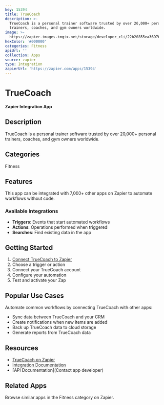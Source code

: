 ```yaml
---
key: 15394
title: TrueCoach
description: >-
  TrueCoach is a personal trainer software trusted by over 20,000+ personal
  trainers, coaches, and gym owners worldwide.
image: >-
  https://zapier-images.imgix.net/storage/developer_cli/22b20855ea36970e8f59d8e68ca28526.png?auto=format%2Ccompress&ixlib=python-3.0.0&q=50
hexColor: '#000000'
categories: Fitness
apiUrl: ''
collection: Apps
source: zapier
type: Integration
zapierUrl: 'https://zapier.com/apps/15394'
---
```

# TrueCoach

**Zapier Integration App**

## Description

TrueCoach is a personal trainer software trusted by over 20,000+ personal trainers, coaches, and gym owners worldwide.

## Categories

Fitness

## Features

This app can be integrated with 7,000+ other apps on Zapier to automate workflows without code.

### Available Integrations

- **Triggers**: Events that start automated workflows
- **Actions**: Operations performed when triggered
- **Searches**: Find existing data in the app

## Getting Started

1. [Connect TrueCoach to Zapier](https://zapier.com/apps/15394)
2. Choose a trigger or action
3. Connect your TrueCoach account
4. Configure your automation
5. Test and activate your Zap

## Popular Use Cases

Automate common workflows by connecting TrueCoach with other apps:

- Sync data between TrueCoach and your CRM
- Create notifications when new items are added
- Back up TrueCoach data to cloud storage
- Generate reports from TrueCoach data

## Resources

- [TrueCoach on Zapier](https://zapier.com/apps/15394)
- [Integration Documentation](https://zapier.com/apps/15394/integrations)
- [API Documentation](Contact app developer)

## Related Apps

Browse similar apps in the Fitness category on Zapier.
